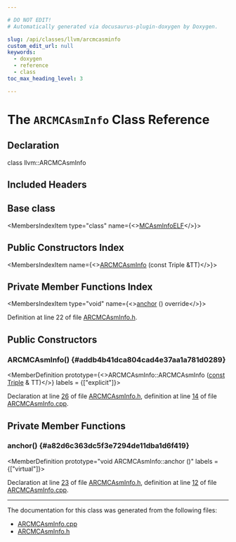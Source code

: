 ```yaml
---

# DO NOT EDIT!
# Automatically generated via docusaurus-plugin-doxygen by Doxygen.

slug: /api/classes/llvm/arcmcasminfo
custom_edit_url: null
keywords:
  - doxygen
  - reference
  - class
toc_max_heading_level: 3

---
```





# The `ARCMCAsmInfo` Class Reference

<DoxygenPage pluginConfig={pluginConfig}>



## Declaration

<CodeBlock>class llvm::ARCMCAsmInfo</CodeBlock>

## Included Headers

<IncludesList>
<IncludesListItem
  filePath="Target/ARC/MCTargetDesc/ARCMCAsmInfo.h"
  permalink="/docs/api/files/lib/lib/target/lib/target/arc/lib/target/arc/mctargetdesc/arcmcasminfo-h"
  isLocal="true" />
</IncludesList>

## Base class

<MembersIndex>

<MembersIndexItem
  type="class"
  name={<><a href="/docs/api/classes/llvm/mcasminfoelf">MCAsmInfoELF</a></>}>
</MembersIndexItem>

</MembersIndex>

## Public Constructors Index

<MembersIndex>

<MembersIndexItem
  name={<><a href="#addb4b41dca804cad4e37aa1a781d0289">ARCMCAsmInfo</a> (const Triple &amp;TT)</>}>
</MembersIndexItem>

</MembersIndex>

## Private Member Functions Index

<MembersIndex>

<MembersIndexItem
  type="void"
  name={<><a href="#a82d6c363dc5f3e7294de11dba1d6f419">anchor</a> () override</>}>
</MembersIndexItem>

</MembersIndex>


Definition at line 22 of file <a href="/docs/api/files/lib/lib/target/lib/target/arc/lib/target/arc/mctargetdesc/arcmcasminfo-h">ARCMCAsmInfo.h</a>.

<SectionDefinition>

## Public Constructors

### ARCMCAsmInfo() {#addb4b41dca804cad4e37aa1a781d0289}

<MemberDefinition
  prototype={<>ARCMCAsmInfo::ARCMCAsmInfo (<a href="/docs/api/files/lib/lib/target/lib/target/aarch64/aarch64promoteconstant-cpp/#a90f8350fecae261c25be85d38b451bff">const</a> <a href="/docs/api/classes/llvm/triple">Triple</a> &amp; TT)</>}
  labels = {["explicit"]}>

Declaration at line <a href="/docs/api/files/lib/lib/target/lib/target/arc/lib/target/arc/mctargetdesc/arcmcasminfo-h/#l00026">26</a> of file <a href="/docs/api/files/lib/lib/target/lib/target/arc/lib/target/arc/mctargetdesc/arcmcasminfo-h">ARCMCAsmInfo.h</a>, definition at line <a href="/docs/api/files/lib/lib/target/lib/target/arc/lib/target/arc/mctargetdesc/arcmcasminfo-cpp/#l00014">14</a> of file <a href="/docs/api/files/lib/lib/target/lib/target/arc/lib/target/arc/mctargetdesc/arcmcasminfo-cpp">ARCMCAsmInfo.cpp</a>.
</MemberDefinition>

</SectionDefinition>

<SectionDefinition>

## Private Member Functions

### anchor() {#a82d6c363dc5f3e7294de11dba1d6f419}

<MemberDefinition
  prototype="void ARCMCAsmInfo::anchor ()"
  labels = {["virtual"]}>

Declaration at line <a href="/docs/api/files/lib/lib/target/lib/target/arc/lib/target/arc/mctargetdesc/arcmcasminfo-h/#l00023">23</a> of file <a href="/docs/api/files/lib/lib/target/lib/target/arc/lib/target/arc/mctargetdesc/arcmcasminfo-h">ARCMCAsmInfo.h</a>, definition at line <a href="/docs/api/files/lib/lib/target/lib/target/arc/lib/target/arc/mctargetdesc/arcmcasminfo-cpp/#l00012">12</a> of file <a href="/docs/api/files/lib/lib/target/lib/target/arc/lib/target/arc/mctargetdesc/arcmcasminfo-cpp">ARCMCAsmInfo.cpp</a>.
</MemberDefinition>

</SectionDefinition>

<hr/>

The documentation for this class was generated from the following files:

<ul>
<li><a href="/docs/api/files/lib/lib/target/lib/target/arc/lib/target/arc/mctargetdesc/arcmcasminfo-cpp">ARCMCAsmInfo.cpp</a></li>
<li><a href="/docs/api/files/lib/lib/target/lib/target/arc/lib/target/arc/mctargetdesc/arcmcasminfo-h">ARCMCAsmInfo.h</a></li>
</ul>

</DoxygenPage>
